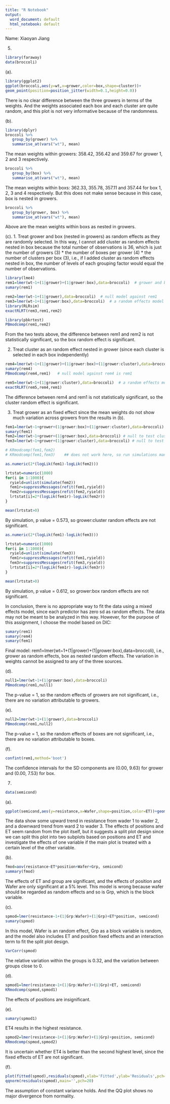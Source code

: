 ---
title: "R Notebook"
output:
  word_document: default
  html_notebook: default
---
Name: Xiaoyan Jiang

5. 
```{r}
library(faraway)
data(broccoli)
```

(a).
```{r}
library(ggplot2)
ggplot(broccoli,aes(y=wt,x=grower,color=box,shape=cluster))+
geom_point(position=position_jitter(width=0.1,height=0.0))
```
There is no clear difference between the three growers in terms of the weights. And the weights associated each box and each cluster are quite random, and this plot is not very informative because of the randomness.

(b).
```{r}
library(dplyr)
broccoli %>%
   group_by(grower) %>% 
   summarise_at(vars("wt"), mean)
```
The mean weights within growers: 358.42, 356.42 and 359.67 for grower 1, 2 and 3 respectively.

```{r}
broccoli %>%
   group_by(box) %>% 
   summarise_at(vars("wt"), mean)
```
The mean weights within boxs: 362.33, 355.78, 357.11 and 357.44 for box 1, 2, 3 and 4 respectively. But this does not make sense because in this case, box is nested in growers.


```{r}
broccoli %>%
   group_by(grower, box) %>% 
   summarise_at(vars("wt"), mean)
```
Above are the mean weights within boxs as nested in growers.

(c).
1. Treat grower and box (nested in growers) as random effects as they are randomly selected. In this way, I cannot add cluster as random effects nested in box because the total number of observations is 36, which is just the number of growers (3) * the number of boxes per grower (4) * the number of clusters per box (3), i.e., if I added cluster as random effects nested in box, the number of levels of each grouping factor would equal the number of observations.
```{r}
library(lme4)
rem1=lmer(wt~1+(1|grower)+(1|grower:box),data=broccoli)  # grower and box (nested) as random effects
sumary(rem1)
```

```{r}
rem2=lmer(wt~1+(1|grower),data=broccoli)  # null model against rem1
rem3=lmer(wt~1+(1|grower:box),data=broccoli)  # a random effects model with only the tested random effects
library(RLRsim)
exactRLRT(rem3,rem1,rem2)
```
 
```{r}
library(pbkrtest)
PBmodcomp(rem1,rem2)
```
From the two tests above, the difference between rem1 and rem2 is not statistically significant, so the box random effect is significant.

2. Treat cluster as an random effect nested in grower (since each cluster is selected in each box independently)
```{r}
rem4=lmer(wt~1+(1|grower)+(1|grower:box)+(1|grower:cluster),data=broccoli)
sumary(rem4)
PBmodcomp(rem4,rem1)   # null model against rem4 is rem1
```

```{r}
rem5=lmer(wt~1+(1|grower:cluster),data=broccoli)  # a random effects model with only the tested random effects
exactRLRT(rem5,rem4,rem1)  
```
The difference between rem4 and rem1 is not statistically significant, so the cluster random effect is significant.

3. Treat grower as an fixed effect since the mean weights do not show much variation across growers from the results in (b).
```{r}
fem1=lmer(wt~1+grower+(1|grower:box)+(1|grower:cluster),data=broccoli)
sumary(fem1)
fem2=lmer(wt~1+grower+(1|grower:box),data=broccoli) # null to test cluster random effect
fem3=lmer(wt~1+grower+(1|grower:cluster),data=broccoli) # null to test box random effect

# KRmodcomp(fem1,fem2)
# KRmodcomp(fem1,fem3)    ## does not work here, so run simulations manually
```

```{r}
as.numeric(2*(logLik(fem1)-logLik(fem2)))

lrtstat=numeric(1000)
for(i in 1:1000){
  ryield=unlist(simulate(fem2))
  fem1r=suppressMessages(refit(fem1,ryield))
  fem2r=suppressMessages(refit(fem2,ryield))
  lrtstat[i]=2*(logLik(fem1r)-logLik(fem2r))
}

mean(lrtstat>0)
```
By simulation, p value = 0.573, so grower:cluster random effects are not significant.

```{r}
as.numeric(2*(logLik(fem1)-logLik(fem3)))

lrtstat=numeric(1000)
for(i in 1:1000){
  ryield=unlist(simulate(fem3))
  fem1r=suppressMessages(refit(fem1,ryield))
  fem3r=suppressMessages(refit(fem3,ryield))
  lrtstat[i]=2*(logLik(fem1r)-logLik(fem3r))
}

mean(lrtstat>0)
```
By simulation, p value = 0.612, so grower:box random effects are not significant.

In conclusion, there is no appropriate way to fit the data using a mixed effects model, since each predictor has zero sd as random effects. The data may not be meant to be analyzed in this way. However, for the purpose of this assignment, I choose the model based on DIC: 

```{r}
sumary(rem1)
sumary(rem4)
sumary(fem1)
```
Final model: rem1=lmer(wt~1+(1|grower)+(1|grower:box),data=broccoli), i.e., grower as random effects, box as nested random effects. The variation in weights cannot be assigned to any of the three sources.

(d).
```{r}
null1=lmer(wt~1+(1|grower:box),data=broccoli)
PBmodcomp(rem1,null1)
```
The p-value = 1, so the random effects of growers are not significant, i.e., there are no variation attributable to growers.

(e).
```{r}
null2=lmer(wt~1+(1|grower),data=broccoli)
PBmodcomp(rem1,null2)
```
The p-value = 1, so the random effects of boxes are not significant, i.e., there are no variation attributable to boxes.

(f).
```{r}
confint(rem1,method='boot')
```
The confidence intervals for the SD components are (0.00, 9.63) for grower and (0.00, 7.53) for box.

7. 
```{r}
data(semicond)
```

(a).
```{r}
ggplot(semicond,aes(y=resistance,x=Wafer,shape=position,color=ET))+geom_point()
```
The data show some upward trend in resistance from wader 1 to wader 2, and a downward trend from ward 2 to wader 3. The effects of positions and ET seem random from the plot itself, but it suggests a split plot design since we can split this plot into two subplots based on positions and ET and investigate the effects of one variable if the main plot is treated with a certain level of the other variable.

(b).
```{r}
fmod=aov(resistance~ET*position+Wafer+Grp, semicond)
summary(fmod)
```
The effects of ET and group are significant, and the effects of position and Wafer are only significant at a 5% level. This model is wrong because wafer should be regarded as random effects and so is Grp, which is the block variable.

(c).
```{r}
spmod=lmer(resistance~1+(1|Grp:Wafer)+(1|Grp)+ET*position, semicond)
sumary(spmod)
```
In this model, Wafer is an random effect, Grp as a block variable is random, and the model also includes ET and position fixed effects and an interaction term to fit the split plot design.

```{r}
VarCorr(spmod)
```
The relative variation within the groups is 0.32, and the variation between groups close to 0.

(d).
```{r}
spmod1=lmer(resistance~1+(1|Grp:Wafer)+(1|Grp)+ET, semicond)
KRmodcomp(spmod,spmod1)
```
The effects of positions are insignificant.

(e).
```{r}
sumary(spmod1)
```
ET4 results in the highest resistance.
```{r}
spmod2=lmer(resistance~1+(1|Grp:Wafer)+(1|Grp)+position, semicond)
KRmodcomp(spmod,spmod2)
```
It is uncertain whether ET4 is better than the second highest level, since the fixed effects of ET are not significant.

(f).
```{r}
plot(fitted(spmod),residuals(spmod),xlab='Fitted',ylab='Residuals',pch=20)
qqnorm(residuals(spmod),main='',pch=20)
```
The assumption of constant variance holds. And the QQ plot shows no major divergence from normality.









